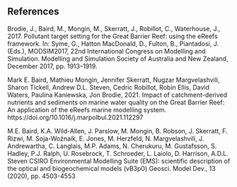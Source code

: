 References
----------

Brodie, J., Baird, M., Mongin, M., Skerratt, J., Robillot, C., Waterhouse, J., 2017.
Pollutant target setting for the Great Barrier Reef: using the eReefs framework. In:
Syme, G., Hatton MacDonald, D., Fulton, B., Piantadosi, J. (Eds.), MODSIM2017,
22nd International Congress on Modelling and Simulation. Modelling and
Simulation Society of Australia and New Zealand, December 2017, pp. 1913–1919.

Mark E. Baird, Mathieu Mongin, Jennifer Skerratt, Nugzar Margvelashvili, Sharon Tickell, Andrew D.L. Steven, Cedric
Robillot, Robin Ellis, David Waters, Paulina Kaniewska, Jon Brodie, 2021.
Impact of catchment-derived nutrients and sediments on marine water quality on the Great Barrier Reef: An application of
the eReefs marine modelling system.
https://doi.org/10.1016/j.marpolbul.2021.112297

M.E. Baird, K.A. Wild-Allen, J. Parslow, M. Mongin, B. Robson, J. Skerratt, F. Rizwi, M. Soja-Woźnaik, E. Jones, M.
Herzfeld, N. Margvelashvili, J. Andrewartha, C. Langlais, M.P. Adams, N. Cherukuru, M. Gustafsson, S. Hadley, P.J.
Ralph, U. Rosebrock, T. Schroeder, L. Laiolo, D. Harrison, A.D.L. Steven
CSIRO Environmental Modelling Suite (EMS): scientific description of the optical and biogeochemical models (vB3p0)
Geosci. Model Dev., 13 (2020), pp. 4503-4553
